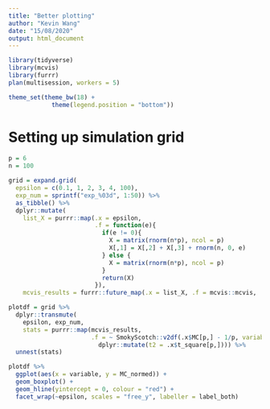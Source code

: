 ```yaml
---
title: "Better plotting"
author: "Kevin Wang"
date: "15/08/2020"
output: html_document
---
```



```r
library(tidyverse)
library(mcvis)
library(furrr)
plan(multisession, workers = 5)

theme_set(theme_bw(18) +
            theme(legend.position = "bottom"))
```


# Setting up simulation grid
```r
p = 6
n = 100

grid = expand.grid(
  epsilon = c(0.1, 1, 2, 3, 4, 100), 
  exp_num = sprintf("exp_%03d", 1:50)) %>% 
  as_tibble() %>% 
  dplyr::mutate(
    list_X = purrr::map(.x = epsilon,
                        .f = function(e){
                          if(e != 0){
                            X = matrix(rnorm(n*p), ncol = p)
                            X[,1] = X[,2] + X[,3] + rnorm(n, 0, e)
                          } else {
                            X = matrix(rnorm(n*p), ncol = p)
                          }
                          return(X)
                        }),
    mcvis_results = furrr::future_map(.x = list_X, .f = mcvis::mcvis, .progress = TRUE))
```



```r
plotdf = grid %>% 
  dplyr::transmute(
    epsilon, exp_num, 
    stats = purrr::map(mcvis_results, 
                       .f = ~ SmokyScotch::v2df(.x$MC[p,] - 1/p, variable_name = "variable", value_name = "MC_normed") %>% 
                         dplyr::mutate(t2 = .x$t_square[p,]))) %>% 
  unnest(stats)
```

```r
plotdf %>% 
  ggplot(aes(x = variable, y = MC_normed)) +
  geom_boxplot() +
  geom_hline(yintercept = 0, colour = "red") +
  facet_wrap(~epsilon, scales = "free_y", labeller = label_both)
```


